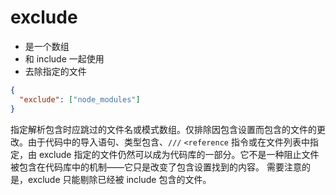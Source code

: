 # exclude

- 是一个数组
- 和 include 一起使用
- 去除指定的文件

```json
{
  "exclude": ["node_modules"]
}
```

指定解析包含时应跳过的文件名或模式数组。仅排除因包含设置而包含的文件的更改。由于代码中的导入语句、类型包含、`///` `<reference` 指令或在文件列表中指定，由 exclude 指定的文件仍然可以成为代码库的一部分。它不是一种阻止文件被包含在代码库中的机制——它只是改变了包含设置找到的内容。
需要注意的是，exclude 只能剔除已经被 include 包含的文件。
